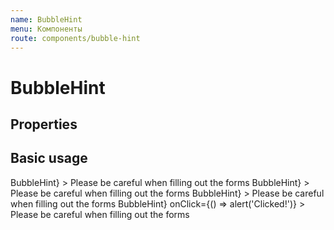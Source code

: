 ```yaml
---
name: BubbleHint
menu: Компоненты
route: components/bubble-hint
---
```



# BubbleHint

## Properties

<Props of={BubbleHint} />

## Basic usage

<Playground>
    <BubbleHintWrapper>
        <BubbleHint
            placement="top"
            trigger={<Button>BubbleHint</Button>}
        >
            <Paragraph hAlign="center" sizeAll="small">
                Please be careful when filling out the forms
            </Paragraph>
        </BubbleHint>
    </BubbleHintWrapper>
</Playground>

<Playground>
    <BubbleHintWrapper>
        <BubbleHint
            popupAlign="left"
            placement="right"
            trigger={<Button>BubbleHint</Button>}
        >
            <Paragraph hAlign="center" sizeAll="small">
                Please be careful when filling out the forms
            </Paragraph>
        </BubbleHint>
    </BubbleHintWrapper>
</Playground>

<Playground>
    <BubbleHintWrapper>
        <BubbleHint
            placement="bottom"
            trigger={<Button>BubbleHint</Button>}
        >
            <Paragraph hAlign="center" sizeAll="small">
                Please be careful when filling out the forms
            </Paragraph>
        </BubbleHint>
    </BubbleHintWrapper>
</Playground>

<Playground>
    <BubbleHintWrapper>
        <BubbleHint
            placement="left"
            trigger={<Button>BubbleHint</Button>}
            onClick={() => alert('Clicked!')}
        >
            <Paragraph hAlign="center" sizeAll="small">
                Please be careful when filling out the forms
            </Paragraph>
        </BubbleHint>
    </BubbleHintWrapper>
</Playground>
